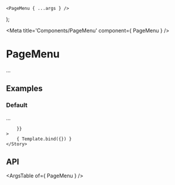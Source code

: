 
	<PageMenu { ...args } />
);

<Meta title='Components/PageMenu' component={ PageMenu } />

# PageMenu

...

## Examples

### Default

...

<Canvas>
	<Story
		name="Default"
		args={{
			
		}}
	>
		{ Template.bind({}) }
	</Story>
</Canvas>

## API

<ArgsTable of={ PageMenu } />
